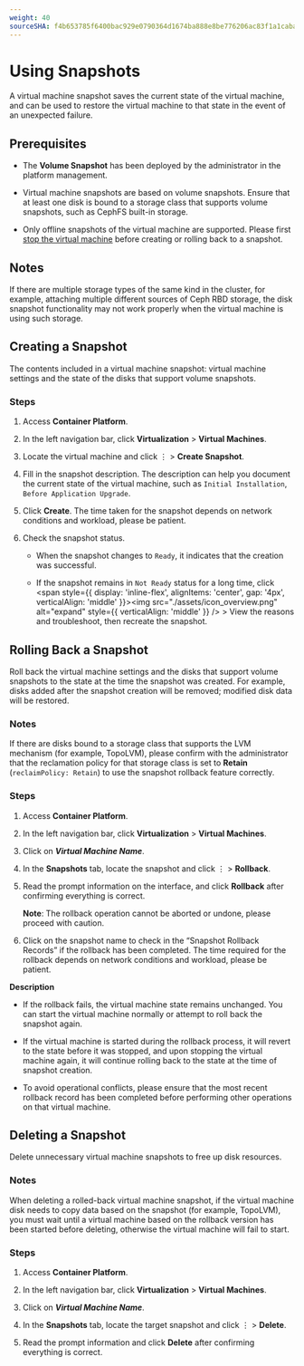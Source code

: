 ```yaml
---
weight: 40
sourceSHA: f4b653785f6400bac929e0790364d1674ba888e8be776206ac83f1a1cababb3f
---
```


# Using Snapshots

A virtual machine snapshot saves the current state of the virtual machine, and can be used to restore the virtual machine to that state in the event of an unexpected failure.

## Prerequisites

- The **Volume Snapshot** has been deployed by the administrator in the platform management.

- Virtual machine snapshots are based on volume snapshots. Ensure that at least one disk is bound to a storage class that supports volume snapshots, such as CephFS built-in storage.

- Only offline snapshots of the virtual machine are supported. Please first [stop the virtual machine](./batch_actions.mdx) before creating or rolling back to a snapshot.

## Notes

If there are multiple storage types of the same kind in the cluster, for example, attaching multiple different sources of Ceph RBD storage, the disk snapshot functionality may not work properly when the virtual machine is using such storage.

## Creating a Snapshot

The contents included in a virtual machine snapshot: virtual machine settings and the state of the disks that support volume snapshots.

### Steps

1. Access **Container Platform**.

2. In the left navigation bar, click **Virtualization** > **Virtual Machines**.

3. Locate the virtual machine and click ⋮ > **Create Snapshot**.

4. Fill in the snapshot description. The description can help you document the current state of the virtual machine, such as `Initial Installation`, `Before Application Upgrade`.

5. Click **Create**. The time taken for the snapshot depends on network conditions and workload, please be patient.

6. Check the snapshot status.

   - When the snapshot changes to `Ready`, it indicates that the creation was successful.

   - If the snapshot remains in `Not Ready` status for a long time, click <span style={{ display: 'inline-flex', alignItems: 'center', gap: '4px', verticalAlign: 'middle' }}><img src="./assets/icon_overview.png" alt="expand" style={{ verticalAlign: 'middle' }} /> <span> >  View the reasons and troubleshoot, then recreate the snapshot.</span></span>

## Rolling Back a Snapshot

Roll back the virtual machine settings and the disks that support volume snapshots to the state at the time the snapshot was created. For example, disks added after the snapshot creation will be removed; modified disk data will be restored.

### Notes

If there are disks bound to a storage class that supports the LVM mechanism (for example, TopoLVM), please confirm with the administrator that the reclamation policy for that storage class is set to **Retain** (`reclaimPolicy: Retain`) to use the snapshot rollback feature correctly.

### Steps

1. Access **Container Platform**.

2. In the left navigation bar, click **Virtualization** > **Virtual Machines**.

3. Click on ***Virtual Machine Name***.

4. In the **Snapshots** tab, locate the snapshot and click ⋮ > **Rollback**.

5. Read the prompt information on the interface, and click **Rollback** after confirming everything is correct.

   **Note**: The rollback operation cannot be aborted or undone, please proceed with caution.

6. Click on the snapshot name to check in the “Snapshot Rollback Records” if the rollback has been completed. The time required for the rollback depends on network conditions and workload, please be patient.

**Description**

- If the rollback fails, the virtual machine state remains unchanged. You can start the virtual machine normally or attempt to roll back the snapshot again.

- If the virtual machine is started during the rollback process, it will revert to the state before it was stopped, and upon stopping the virtual machine again, it will continue rolling back to the state at the time of snapshot creation.

- To avoid operational conflicts, please ensure that the most recent rollback record has been completed before performing other operations on that virtual machine.

## Deleting a Snapshot

Delete unnecessary virtual machine snapshots to free up disk resources.

### Notes

When deleting a rolled-back virtual machine snapshot, if the virtual machine disk needs to copy data based on the snapshot (for example, TopoLVM), you must wait until a virtual machine based on the rollback version has been started before deleting, otherwise the virtual machine will fail to start.

### Steps

1. Access **Container Platform**.

2. In the left navigation bar, click **Virtualization** > **Virtual Machines**.

3. Click on ***Virtual Machine Name***.

4. In the **Snapshots** tab, locate the target snapshot and click ⋮ > **Delete**.

5. Read the prompt information and click **Delete** after confirming everything is correct.
